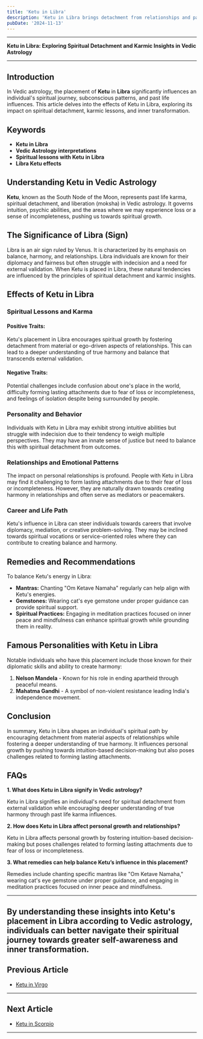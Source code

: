```yaml
---
title: 'Ketu in Libra'
description: 'Ketu in Libra brings detachment from relationships and partnerships. Individuals may feel independent, resist commitments, and seek inner balance over external harmony.'
pubDate: '2024-11-13'
---
```


---

**Ketu in Libra: Exploring Spiritual Detachment and Karmic Insights in Vedic Astrology**

---

## Introduction

In Vedic astrology, the placement of **Ketu** in **Libra** significantly influences an individual's spiritual journey, subconscious patterns, and past life influences. This article delves into the effects of Ketu in Libra, exploring its impact on spiritual detachment, karmic lessons, and inner transformation.

## Keywords

- **Ketu in Libra**
- **Vedic Astrology interpretations**
- **Spiritual lessons with Ketu in Libra**
- **Libra Ketu effects**

## Understanding Ketu in Vedic Astrology

**Ketu**, known as the South Node of the Moon, represents past life karma, spiritual detachment, and liberation (moksha) in Vedic astrology. It governs intuition, psychic abilities, and the areas where we may experience loss or a sense of incompleteness, pushing us towards spiritual growth.

## The Significance of Libra (Sign)

Libra is an air sign ruled by Venus. It is characterized by its emphasis on balance, harmony, and relationships. Libra individuals are known for their diplomacy and fairness but often struggle with indecision and a need for external validation. When Ketu is placed in Libra, these natural tendencies are influenced by the principles of spiritual detachment and karmic insights.

## Effects of Ketu in Libra

### Spiritual Lessons and Karma

#### Positive Traits:
Ketu's placement in Libra encourages spiritual growth by fostering detachment from material or ego-driven aspects of relationships. This can lead to a deeper understanding of true harmony and balance that transcends external validation.

#### Negative Traits:
Potential challenges include confusion about one's place in the world, difficulty forming lasting attachments due to fear of loss or incompleteness, and feelings of isolation despite being surrounded by people.

### Personality and Behavior

Individuals with Ketu in Libra may exhibit strong intuitive abilities but struggle with indecision due to their tendency to weigh multiple perspectives. They may have an innate sense of justice but need to balance this with spiritual detachment from outcomes.

### Relationships and Emotional Patterns

The impact on personal relationships is profound. People with Ketu in Libra may find it challenging to form lasting attachments due to their fear of loss or incompleteness. However, they are naturally drawn towards creating harmony in relationships and often serve as mediators or peacemakers.

### Career and Life Path

Ketu's influence in Libra can steer individuals towards careers that involve diplomacy, mediation, or creative problem-solving. They may be inclined towards spiritual vocations or service-oriented roles where they can contribute to creating balance and harmony.

## Remedies and Recommendations

To balance Ketu's energy in Libra:

- **Mantras:** Chanting "Om Ketave Namaha" regularly can help align with Ketu's energies.
- **Gemstones:** Wearing cat's eye gemstone under proper guidance can provide spiritual support.
- **Spiritual Practices:** Engaging in meditation practices focused on inner peace and mindfulness can enhance spiritual growth while grounding them in reality.

## Famous Personalities with Ketu in Libra

Notable individuals who have this placement include those known for their diplomatic skills and ability to create harmony:

1. **Nelson Mandela** - Known for his role in ending apartheid through peaceful means.
2. **Mahatma Gandhi** - A symbol of non-violent resistance leading India's independence movement.

## Conclusion

In summary, Ketu in Libra shapes an individual's spiritual path by encouraging detachment from material aspects of relationships while fostering a deeper understanding of true harmony. It influences personal growth by pushing towards intuition-based decision-making but also poses challenges related to forming lasting attachments.

## FAQs

**1. What does Ketu in Libra signify in Vedic astrology?**

Ketu in Libra signifies an individual's need for spiritual detachment from external validation while encouraging deeper understanding of true harmony through past life karma influences.

**2. How does Ketu in Libra affect personal growth and relationships?**

Ketu in Libra affects personal growth by fostering intuition-based decision-making but poses challenges related to forming lasting attachments due to fear of loss or incompleteness.

**3. What remedies can help balance Ketu’s influence in this placement?**

Remedies include chanting specific mantras like "Om Ketave Namaha," wearing cat's eye gemstone under proper guidance, and engaging in meditation practices focused on inner peace and mindfulness.

---

By understanding these insights into Ketu's placement in Libra according to Vedic astrology, individuals can better navigate their spiritual journey towards greater self-awareness and inner transformation.
---

## Previous Article
- [Ketu in Virgo](/blogs-md/0809_Ketu_in_Rashi/080906_Ketu_in_Virgo.mdx)

---

## Next Article
- [Ketu in Scorpio](/blogs-md/0809_Ketu_in_Rashi/080908_Ketu_in_Scorpio.mdx)

---
